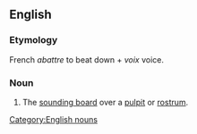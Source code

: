 ==English==

===Etymology===
French ''abattre'' to beat down + ''voix'' voice.

===Noun===
{{en-noun|abatvoixes}}

# The [[sounding board]] over a [[pulpit]] or [[rostrum]].

[[Category:English nouns]]